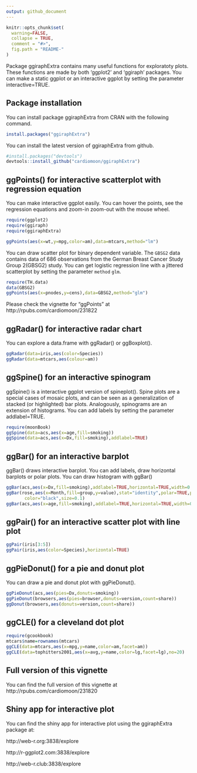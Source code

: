 ```yaml
---
output: github_document
---
```


<!-- README.md is generated from README.Rmd. Please edit that file -->

```r
knitr::opts_chunk$set(
  warning=FALSE,
  collapse = TRUE,
  comment = "#>",
  fig.path = "README-"
)
```

Package ggiraphExtra contains many useful functions for exploratoty plots. These functions are made by both 'ggplot2' and 'ggiraph' packages. You can make a static ggplot or an interactive ggplot by setting the parameter interactive=TRUE.

## Package installation

You can install package ggiraphExtra from CRAN with the following command.

```r
install.packages("ggiraphExtra")
```

You can install the latest version of ggiraphExtra from github.

```r
#install.packages("devtools")
devtools::install_github("cardiomoon/ggiraphExtra")
```

## ggPoints() for interactive scatterplot with regression equation

You can make interactive ggplot easily. You can hover the points, see the regression equations and zoom-in zoom-out with the mouse wheel.  

```r
require(ggplot2)
require(ggiraph)
require(ggiraphExtra)

ggPoints(aes(x=wt,y=mpg,color=am),data=mtcars,method="lm")
```

You can draw scatter plot for binary dependent variable. The `GBSG2` data contains data of 686 observations from the German Breast Cancer Study Group 2(GBSG2) study. You can get logistic regression line with a jittered scatterplot by setting the parameter `method` `glm`.

```r
require(TH.data)
data(GBSG2)
ggPoints(aes(x=pnodes,y=cens),data=GBSG2,method="glm")
```

Please check the vignette for "ggPoints" at http://rpubs.com/cardiomoon/231822

## ggRadar() for interactive radar chart

You can explore a data.frame with ggRadar() or ggBoxplot().

```r
ggRadar(data=iris,aes(color=Species))
ggRadar(data=mtcars,aes(colour=am))
```

## ggSpine() for an interactive spinogram

ggSpine() is a interactive ggplot version of spineplot(). Spine plots are a special cases of mosaic plots, and can be seen as a generalization of stacked (or highlighted) bar plots. Analogously, spinograms are an extension of histograms. You can add labels by setting the parameter addlabel=TRUE.
```r
require(moonBook)
ggSpine(data=acs,aes(x=age,fill=smoking))
ggSpine(data=acs,aes(x=Dx,fill=smoking),addlabel=TRUE)
```
## ggBar() for an interactive barplot 

ggBar() draws interactive barplot. You can add labels, draw horizontal barplots or polar plots. You can draw histogram with ggBar()

```r
ggBar(acs,aes(x=Dx,fill=smoking),addlabel=TRUE,horizontal=TRUE,width=0.5)
ggBar(rose,aes(x=Month,fill=group,y=value),stat="identity",polar=TRUE,palette="Reds",width=1,
       color="black",size=0.1)
ggBar(acs,aes(x=age,fill=smoking),addlabel=TRUE,horizontal=TRUE,width=0.5)
```


## ggPair() for an interactive scatter plot with line plot

```r
ggPair(iris[3:5])
ggPair(iris,aes(color=Species),horizontal=TRUE)
```

## ggPieDonut() for a pie and donut plot

You can draw a pie and donut plot with ggPieDonut().

```r
ggPieDonut(acs,aes(pies=Dx,donuts=smoking))
ggPieDonut(browsers,aes(pies=browser,donuts=version,count=share))
ggDonut(browsers,aes(donuts=version,count=share))
```

## ggCLE() for a cleveland dot plot

```r
require(gcookbook)
mtcars$name=rownames(mtcars)
ggCLE(data=mtcars,aes(x=mpg,y=name,color=am,facet=am))
ggCLE(data=tophitters2001,aes(x=avg,y=name,color=lg,facet=lg),no=20)
```

## Full version of this vignette

You can find the full version of this vignette at http://rpubs.com/cardiomoon/231820


## Shiny app for interactive plot 

You can find the shiny app for interactive plot using the ggiraphExtra package at:

http://web-r.org:3838/explore

http://r-ggplot2.com:3838/explore

http://web-r.club:3838/explore

